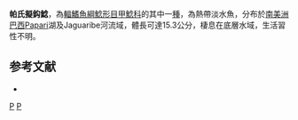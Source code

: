 {{Speciesbox
| genus = Pseudancistrus
| species = papariae
| status = NE
| status_system = IUCN3.1
| authority = {{le|Fowler|Henry Weed Fowler}}, 1941
| synonyms = *''Lasiancistrus papariae '', Fowler, 1941 
*''Lithoxancistrus papariae '', Fowler, 1941 
}} 
'''帕氏擬鈎鯰'''，為[[輻鰭魚綱|輻鰭魚綱]][[鯰形目|鯰形目]][[甲鯰科|甲鯰科]]的其中一[[種|種]]，為熱帶淡水魚，分布於[[南美洲|南美洲]][[巴西|巴西]]Papari湖及Jaguaribe河流域，體長可達15.3公分，棲息在底層水域，生活習性不明。

==参考文献==
*{{FishBase_species|genus=Pseudancistrus|species=papariae|year=2014|month=11}}

{{taxonbar}}

[[Category:1941年描述的鱼类|P]]
[[Category:擬鈎鯰屬|P]]